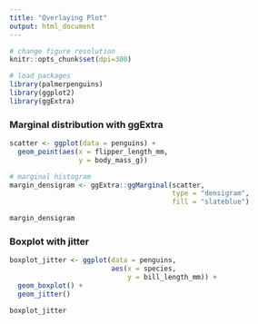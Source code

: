 ```yaml
---
title: "Overlaying Plot"
output: html_document
---
```


```r
# change figure resolution
knitr::opts_chunk$set(dpi=300)

# load packages
library(palmerpenguins)
library(ggplot2)
library(ggExtra)
```

### Marginal distribution with ggExtra
```r
scatter <- ggplot(data = penguins) +
  geom_point(aes(x = flipper_length_mm,
                 y = body_mass_g))

# marginal histogram
margin_densigram <- ggExtra::ggMarginal(scatter, 
                                        type = "densigram",
                                        fill = "slateblue")

margin_densigram
```

### Boxplot with jitter
```r
boxplot_jitter <- ggplot(data = penguins,
                         aes(x = species,
                             y = bill_length_mm)) +
  geom_boxplot() +
  geom_jitter()

boxplot_jitter
```